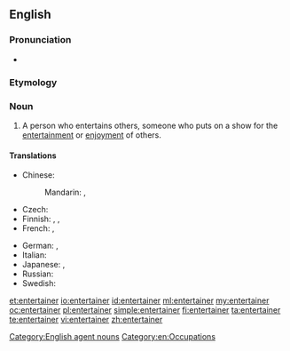 ==English==
{{wikipedia}}

===Pronunciation===
* {{rhymes|eɪnə(r)}}

===Etymology===
{{suffix|entertain|er}}

===Noun===
{{en-noun}}

# A person who entertains others, someone who puts on a show for the [[entertainment]] or [[enjoyment]] of others.

====Translations====
{{trans-top|person who entertains}}
* Chinese:
*: Mandarin: {{t|cmn|演藝人員|sc=Hani}}, {{t|cmn|演艺人员|tr=yǎnyìrényuán|sc=Hani}}
* Czech: {{t-|cs|bavič|m}}
* Finnish: {{t-|fi|viihdyttäjä}}, {{t|fi|showmies}}, {{t|fi|viihdetaiteilija}}
* French: {{t+|fr|amuseur|m}}, {{t+|fr|divertisseur|m}}
{{trans-mid}}
* German: {{t-|de|Unterhalter|m}}, {{t-|de|Entertainer|m}}
* Italian: {{t-|it|intrattenitore}}
* Japanese: {{t|ja|エンターテイナー|tr=entāteinā|sc=Jpan}}, {{t|ja|芸人|tr=げいにん, geinin|sc=Jpan}}
* Russian: {{t|ru|[[эстрадный]] [[артист]]|m|tr=estrádnyj artíst|sc=Cyrl}}
* Swedish: {{t-|sv|underhållare|c}}
{{trans-bottom}}

[[Category:English agent nouns]]
[[Category:en:Occupations]]

[[et:entertainer]]
[[io:entertainer]]
[[id:entertainer]]
[[ml:entertainer]]
[[my:entertainer]]
[[oc:entertainer]]
[[pl:entertainer]]
[[simple:entertainer]]
[[fi:entertainer]]
[[ta:entertainer]]
[[te:entertainer]]
[[vi:entertainer]]
[[zh:entertainer]]